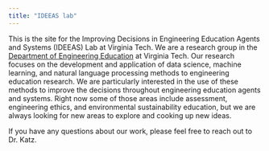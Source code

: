 ```yaml
---
title: "IDEEAS lab"
---
```


This is the site for the Improving Decisions in Engineering Education Agents and Systems (IDEEAS) Lab at Virginia Tech. We are a research group in the [Department of Engineering Education](https://enge.vt.edu/) at Virginia Tech. Our research focuses on the development and application of data science, machine learning, and natural language processing methods to engineering education research. We are particularly interested in the use of these methods to improve the decisions throughout engineering education agents and systems. Right now some of those areas include assessment, engineering ethics, and environmental sustainability education, but we are always looking for new areas to explore and cooking up new ideas.

If you have any questions about our work, please feel free to reach out to Dr. Katz.
